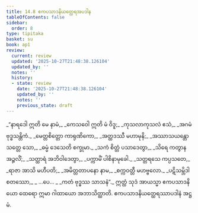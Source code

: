 ```yaml
---
title: 14.8 ဧကပသာဒနိယတ္ထေရအပဒါန
tableOfContents: false
sidebar:
  order: 8
type: tipitaka
basket: su
book: ap1
review:
  current: review
  updated: '2025-10-27T21:48:38.126104'
  updated_by: ''
  notes: ''
  history:
  - state: review
    date: '2025-10-27T21:48:38.126104'
    updated_by: ''
    notes: ''
    previous_state: draft
---
```



<ReviewStatus review={frontmatter.review} showDetails={true} />

<HypothesisAnnotation frontmatter={frontmatter} />

<DynamicBreadcrumb />

<Division number="55" book="ap1" e="ch" v="20" p="185">

<Paragraph number="2250" type="verses" book="ap1">
_“နာရဒေါ ဣတိ မေ နာမံ,_  
_ကေသဝေါ ဣတိ မံ ဝိဒူ;_  
_ကုသလာကုသလံ ဧသံ,_  
_အဂမံ ဗုဒ္ဓသန္တိကံ._  

</Paragraph>

</Division>
<Division number="56" book="ap1" e="ch" v="20" p="185">

<Paragraph number="2251" type="verses" book="ap1">
_မေတ္တစိတ္တော ကာရုဏိကော,_  
_အတ္ထဒဿီ မဟာမုနိ;_  
_အဿာသယန္တော သတ္တေ သော,_  
_ဓမ္မံ ဒေသေတိ စက္ခုမာ._  

</Paragraph>

</Division>
<Division number="57" book="ap1" e="ch" v="20" p="185">

<Paragraph number="2252" type="verses" book="ap1">
_သကံ စိတ္တံ ပသာဒေတွာ,_  
_သိရေ ကတွာန အဉ္ဇလိံ;_  
_သတ္ထာရံ အဘိဝါဒေတွာ,_  
_ပက္ကာမိံ ပါစိနာမုခေါ._  

</Paragraph>

</Division>
<Division number="58" book="ap1" e="ch" v="20" p="186">

<Paragraph number="2253" type="verses" book="ap1">
_သတ္တရသေ ကပ္ပသတေ,_  
_ရာဇာ အာသိ မဟီပတိ;_  
_အမိတ္တတာပနော နာမ,_  
_စက္ကဝတ္တီ မဟဗ္ဗလော._  

</Paragraph>

</Division>
<Division number="59" book="ap1" e="ch" v="20" p="186">

<Paragraph number="2254" type="verses" book="ap1">
_ပဋိသမ္ဘိဒါ စတဿော,_  
_ …ပေ… _  
_ကတံ ဗုဒ္ဓဿ သာသနံ”._  

</Paragraph>

<Paragraph number="2255" book="ap1">
ဣတ္ထံ သုဒံ အာယသ္မာ ဧကပသာဒနိယော ထေရော ဣမာ ဂါထာယော အဘာသိတ္ထာတိ.

</Paragraph>
</Division>

<Paragraph number="2256" type="center" book="ap1">
ဧကပသာဒနိယတ္ထေရဿာပဒါနံ အဋ္ဌမံ.
</Paragraph>